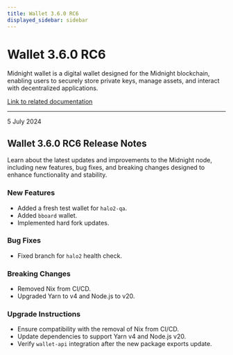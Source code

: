 ```yaml
---
title: Wallet 3.6.0 RC6
displayed_sidebar: sidebar
---
```


# Wallet 3.6.0 RC6

Midnight wallet is a digital wallet designed for the Midnight blockchain, enabling users to securely store private keys, manage assets, and interact with decentralized applications.

[Link to related documentation](../../learn/introduction/wallets)

---

<div 
  style={{
    marginTop: '0',
    fontSize: '1rem',
    fontWeight: 'normal',
    marginBottom: '0.5rem'
  }}
>
  5 July 2024
</div>

## Wallet 3.6.0 RC6 Release Notes

Learn about the latest updates and improvements to the Midnight node, including new features, bug fixes, and breaking changes designed to enhance functionality and stability.

### New Features

- Added a fresh test wallet for `halo2-qa`.  
- Added `bboard` wallet.  
- Implemented hard fork updates.  

### Bug Fixes

- Fixed branch for `halo2` health check.  

### Breaking Changes

- Removed Nix from CI/CD.  
- Upgraded Yarn to v4 and Node.js to v20.  

### Upgrade Instructions

- Ensure compatibility with the removal of Nix from CI/CD.  
- Update dependencies to support Yarn v4 and Node.js v20.  
- Verify `wallet-api` integration after the new package exports update.  
